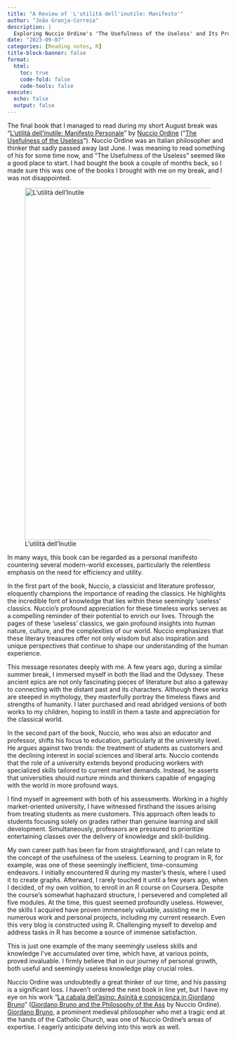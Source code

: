 ```yaml
---
title: "A Review of 'L'utilità dell'inutile: Manifesto'"
author: "João Granja-Correia"
description: | 
  Exploring Nuccio Ordine's 'The Usefulness of the Useless' and Its Profound Message
date: "2023-09-07"
categories: [Reading notes, R]
title-block-banner: false
format: 
  html:
    toc: true
    code-fold: false
    code-tools: false
execute:
  echo: false
  output: false
---
```


The final book that I managed to read during my short August break was "[L'utilità dell'inutile: Manifesto Personale](https://www.amazon.es/Lutilit%C3%A0-dellinutile-Manifesto-PasSaggi-Nuccio/dp/8830104248)" by [Nuccio Ordine](https://it.wikipedia.org/wiki/Nuccio_Ordine) ("[The Usefulness of the Useless](https://www.amazon.com/Usefulness-Useless-Nuccio-Ordine-ebook/dp/B06WRRDH1H)"). Nuccio Ordine was an Italian philosopher and thinker that sadly passed away last June. I was meaning to read something of his for some time now, and "The Usefulness of the Useless" seemed like a good place to start. I had bought the book a couple of months back, so I made sure this was one of the books I brought with me on my break, and I was not disappointed.

![L'utilità dell'Inutile](/blog/blog_20230907_L'utilià_dell'inutile/img/L'utilià.jpeg){fig-alt="L'utilità dell'Inutile book cover" fig-align="center" width="800"}

In many ways, this book can be regarded as a personal manifesto countering several modern-world excesses, particularly the relentless emphasis on the need for efficiency and utility.

In the first part of the book, Nuccio, a classicist and literature professor, eloquently champions the importance of reading the classics. He highlights the incredible font of knowledge that lies within these seemingly 'useless' classics. Nuccio's profound appreciation for these timeless works serves as a compelling reminder of their potential to enrich our lives. Through the pages of these 'useless' classics, we gain profound insights into human nature, culture, and the complexities of our world. Nuccio emphasizes that these literary treasures offer not only wisdom but also inspiration and unique perspectives that continue to shape our understanding of the human experience.

This message resonates deeply with me. A few years ago, during a similar summer break, I immersed myself in both the Iliad and the Odyssey. These ancient epics are not only fascinating pieces of literature but also a gateway to connecting with the distant past and its characters. Although these works are steeped in mythology, they masterfully portray the timeless flaws and strengths of humanity. I later purchased and read abridged versions of both works to my children, hoping to instill in them a taste and appreciation for the classical world.

In the second part of the book, Nuccio, who was also an educator and professor, shifts his focus to education, particularly at the university level. He argues against two trends: the treatment of students as customers and the declining interest in social sciences and liberal arts. Nuccio contends that the role of a university extends beyond producing workers with specialized skills tailored to current market demands. Instead, he asserts that universities should nurture minds and thinkers capable of engaging with the world in more profound ways.

I find myself in agreement with both of his assessments. Working in a highly market-oriented university, I have witnessed firsthand the issues arising from treating students as mere customers. This approach often leads to students focusing solely on grades rather than genuine learning and skill development. Simultaneously, professors are pressured to prioritize entertaining classes over the delivery of knowledge and skill-building.

My own career path has been far from straightforward, and I can relate to the concept of the usefulness of the useless. Learning to program in R, for example, was one of these seemingly inefficient, time-consuming endeavors. I initially encountered R during my master's thesis, where I used it to create graphs. Afterward, I rarely touched it until a few years ago, when I decided, of my own volition, to enroll in an R course on Coursera. Despite the course's somewhat haphazard structure, I persevered and completed all five modules. At the time, this quest seemed profoundly useless. However, the skills I acquired have proven immensely valuable, assisting me in numerous work and personal projects, including my current research. Even this very blog is constructed using R. Challenging myself to develop and address tasks in R has become a source of immense satisfaction.

This is just one example of the many seemingly useless skills and knowledge I've accumulated over time, which have, at various points, proved invaluable. I firmly believe that in our journey of personal growth, both useful and seemingly useless knowledge play crucial roles.

Nuccio Ordine was undoubtedly a great thinker of our time, and his passing is a significant loss. I haven't ordered the next book in line yet, but I have my eye on his work "[La cabala dell'asino: Asinità e conoscenza in Giordano Bruno](https://www.amazon.es/cabala-dellasino-Asinit%C3%A0-conoscenza-Giordano/dp/8893443562/ref=tmm_hrd_swatch_0?_encoding=UTF8&qid=1694093203&sr=8-1)" ([Giordano Bruno and the Philosophy of the Ass](https://chooser.crossref.org/?doi=10.2307%2Fj.ctt2250vgr) by Nuccio Ordine). [Giordano Bruno](https://en.wikipedia.org/wiki/Giordano_Bruno), a prominent medieval philosopher who met a tragic end at the hands of the Catholic Church, was one of Nuccio Ordine's areas of expertise. I eagerly anticipate delving into this work as well.
